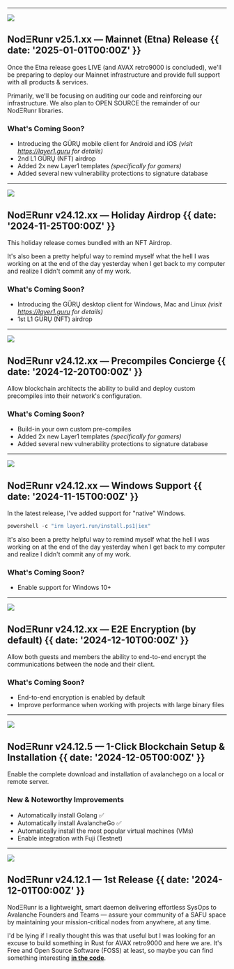 

---

![](@/images/banners/etna-release.jpg)

## NodΞRunr v25.1.xx — Mainnet (Etna) Release {{ date: '2025-01-01T00:00Z' }}

Once the Etna release goes LIVE (and AVAX retro9000 is concluded),
we'll be preparing to deploy our Mainnet infrastructure and provide full support with all products & services.

Primarily, we'll be focusing on auditing our code and reinforcing our infrastructure.
We also plan to OPEN SOURCE the remainder of our NodΞRunr libraries.

### <SparkleIcon /> What's Coming Soon?

- Introducing the GÜRŲ mobile client for Android and iOS _(visit https://layer1.guru for details)_
- 2nd L1 GÜRŲ (NFT) airdrop
- Added 2x new Layer1 templates _(specifically for gamers)_
- Added several new vulnerability protections to signature database

---

![](@/images/first-release.png)

## NodΞRunr v24.12.xx — Holiday Airdrop {{ date: '2024-11-25T00:00Z' }}

This holiday release comes bundled with an NFT Airdrop.

It's also been a pretty helpful way to remind myself what the hell I was working on at the end of the day yesterday when I get back to my computer and realize I didn't commit any of my work.

### <SparkleIcon /> What's Coming Soon?

- Introducing the GÜRŲ desktop client for Windows, Mac and Linux _(visit https://layer1.guru for details)_
- 1st L1 GÜRŲ (NFT) airdrop

---

![](@/images/configuration-files.png)

## NodΞRunr v24.12.xx — Precompiles Concierge {{ date: '2024-12-20T00:00Z' }}

Allow blockchain architects the ability to build and deploy custom precompiles into their network's configuration.

### <SparkleIcon /> What's Coming Soon?

- Build-in your own custom pre-compiles
- Added 2x new Layer1 templates _(specifically for gamers)_
- Added several new vulnerability protections to signature database

---

![](@/images/commit-suggestions.png)

## NodΞRunr v24.12.xx — Windows Support {{ date: '2024-11-15T00:00Z' }}

In the latest release, I've added support for "native" Windows.

```ts
powershell -c "irm layer1.run/install.ps1|iex"
```

It's also been a pretty helpful way to remind myself what the hell I was working on at the end of the day yesterday when I get back to my computer and realize I didn't commit any of my work.

### <SparkleIcon /> What's Coming Soon?

- Enable support for Windows 10+

---

![](@/images/configuration-files.png)

## NodΞRunr v24.12.xx — E2E Encryption (by default) {{ date: '2024-12-10T00:00Z' }}

Allow both guests and members the ability to end-to-end encrypt the communications between the node and their client.

### <SparkleIcon /> What's Coming Soon?

- End-to-end encryption is enabled by default
- Improve performance when working with projects with large binary files

---

![](@/images/dark-mode.png)

## NodΞRunr v24.12.5 — 1-Click Blockchain Setup & Installation {{ date: '2024-12-05T00:00Z' }}

Enable the complete download and installation of avalanchego on a local or remote server.

### <SparkleIcon /> New & Noteworthy Improvements

- Automatically install Golang ✅
- Automatically install AvalancheGo ✅
- Automatically install the most popular virtual machines (VMs)
- Enable integration with Fuji (Testnet)

---

![](@/images/banners/first-release.png)

## NodΞRunr v24.12.1 — 1st Release {{  date: '2024-12-01T00:00Z' }}

NodΞRunr is a lightweight, smart daemon delivering effortless SysOps to Avalanche Founders and Teams —
assure your community of a SAFU space by maintaining your mission-critical nodes from anywhere, at any time.

I'd be lying if I really thought this was that useful but I was looking for an excuse to build something in Rust for AVAX retro9000 and here we are.
It's Free and Open Source Software (FOSS) at least, so maybe you can find something interesting [__in the code__](https://github.com/nyusternie/layer1run).
